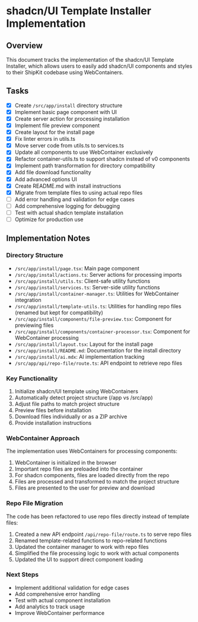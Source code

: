 # shadcn/UI Template Installer Implementation

## Overview
This document tracks the implementation of the shadcn/UI Template Installer, which allows users to easily add shadcn/UI components and styles to their ShipKit codebase using WebContainers.

## Tasks

- [x] Create `/src/app/install` directory structure
- [x] Implement basic page component with UI
- [x] Create server action for processing installation
- [x] Implement file preview component
- [x] Create layout for the install page
- [x] Fix linter errors in utils.ts
- [x] Move server code from utils.ts to services.ts
- [x] Update all components to use WebContainer exclusively
- [x] Refactor container-utils.ts to support shadcn instead of v0 components
- [x] Implement path transformation for directory compatibility
- [x] Add file download functionality
- [x] Add advanced options UI
- [x] Create README.md with install instructions
- [x] Migrate from template files to using actual repo files
- [ ] Add error handling and validation for edge cases
- [ ] Add comprehensive logging for debugging
- [ ] Test with actual shadcn template installation
- [ ] Optimize for production use

## Implementation Notes

### Directory Structure
- `/src/app/install/page.tsx`: Main page component
- `/src/app/install/actions.ts`: Server actions for processing imports
- `/src/app/install/utils.ts`: Client-safe utility functions
- `/src/app/install/services.ts`: Server-side utility functions
- `/src/app/install/container-manager.ts`: Utilities for WebContainer integration
- `/src/app/install/template-utils.ts`: Utilities for handling repo files (renamed but kept for compatibility)
- `/src/app/install/components/file-preview.tsx`: Component for previewing files
- `/src/app/install/components/container-processor.tsx`: Component for WebContainer processing
- `/src/app/install/layout.tsx`: Layout for the install page
- `/src/app/install/README.md`: Documentation for the install directory
- `/src/app/install/ai.mdx`: AI implementation tracking
- `/src/app/api/repo-file/route.ts`: API endpoint to retrieve repo files

### Key Functionality
1. Initialize shadcn/UI template using WebContainers
2. Automatically detect project structure (/app vs /src/app)
3. Adjust file paths to match project structure
4. Preview files before installation
5. Download files individually or as a ZIP archive
6. Provide installation instructions

### WebContainer Approach
The implementation uses WebContainers for processing components:
1. WebContainer is initialized in the browser
2. Important repo files are preloaded into the container
3. For shadcn components, files are loaded directly from the repo
4. Files are processed and transformed to match the project structure
5. Files are presented to the user for preview and download

### Repo File Migration
The code has been refactored to use repo files directly instead of template files:
1. Created a new API endpoint `/api/repo-file/route.ts` to serve repo files
2. Renamed template-related functions to repo-related functions
3. Updated the container manager to work with repo files
4. Simplified the file processing logic to work with actual components
5. Updated the UI to support direct component loading

### Next Steps
- Implement additional validation for edge cases
- Add comprehensive error handling
- Test with actual component installation
- Add analytics to track usage
- Improve WebContainer performance
